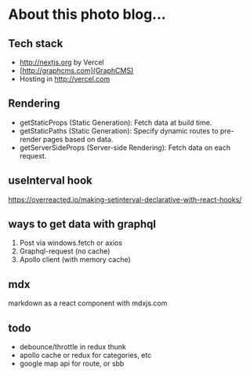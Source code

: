 # About this photo blog...

## Tech stack

- <http://nextjs.org> by Vercel
- [http://graphcms.com](GraphCMS)
- Hosting in <http://vercel.com>

## Rendering

- getStaticProps (Static Generation): Fetch data at build time.
- getStaticPaths (Static Generation): Specify dynamic routes to pre-render pages based on data.
- getServerSideProps (Server-side Rendering): Fetch data on each request.

## useInterval hook

<https://overreacted.io/making-setinterval-declarative-with-react-hooks/>

## ways to get data with graphql

1. Post via windows.fetch or axios
2. Graphql-request (no cache)
3. Apollo client (with memory cache)

## mdx

markdown as a react component with mdxjs.com

## todo

* debounce/throttle in redux thunk
* apollo cache or redux for categories, etc
* google map api for route, or sbb
